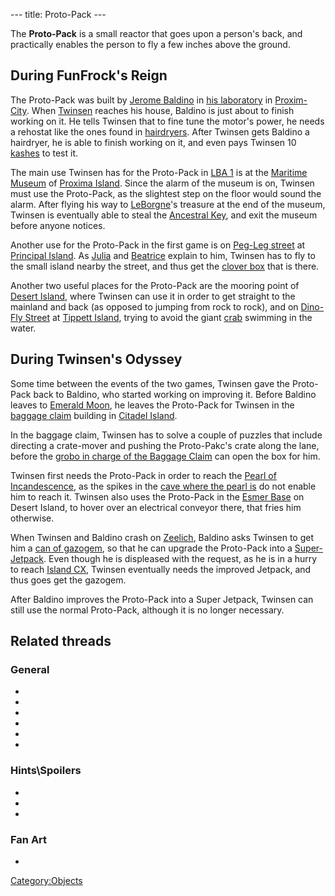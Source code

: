 ---
title: Proto-Pack
---

{{twinsunica import}}{{Infobox Item
 |image=Protopack.gif
 |type=equipment
 |critical=yes
 |magical=no
 |unique=yes
 |lba1=yes
 |lba2=yes
 |upgrades=yes
 |rowposition=3
 |columnposition=2
 |effect=grants access
 |effectamount=some
 |purpose=
 |combattype=none
 |powerlevel=none
 |rate=none
 |range=none
 |damage=none
}}

The '''Proto-Pack''' is a small reactor that goes upon a person's back, and practically enables the person to fly a few inches above the ground.

==During FunFrock's Reign==
The Proto-Pack was built by [[Jerome Baldino]] in [[Jerome Baldino's residence (Proxim-City)|his laboratory]] in [[Proxim-City]]. When [[Twinsen]] reaches his house, Baldino is just about to finish working on it. He tells Twinsen that to fine tune the motor's power, he needs a rehostat like the ones found in [[hairdryer]]s. After Twinsen gets Baldino a hairdryer, he is able to finish working on it, and even pays Twinsen 10 [[kash]]es to test it.

The main use Twinsen has for the Proto-Pack in [[LBA 1]] is at the [[Maritime Museum]] of [[Proxima Island]]. Since the alarm of the museum is on, Twinsen must use the Proto-Pack, as the slightest step on the floor would sound the alarm. After flying his way to [[LeBorgne]]'s treasure at the end of the museum, Twinsen is eventually able to steal the [[Ancestral Key]], and exit the museum before anyone notices.

Another use for the Proto-Pack in the first game is on [[Peg-Leg street]] at [[Principal Island]]. As [[Julia]] and [[Beatrice]] explain to him, Twinsen has to fly to the small island nearby the street, and thus get the [[clover box]] that is there.

Another two useful places for the Proto-Pack are the mooring point of [[Desert Island]], where Twinsen can use it in order to get straight to the mainland and back (as opposed to jumping from rock to rock), and on [[Dino-Fly Street]] at [[Tippett Island]], trying to avoid the giant [[crab]] swimming in the water.

==During Twinsen's Odyssey==
Some time between the events of the two games, Twinsen gave the Proto-Pack back to Baldino, who started working on improving it. Before Baldino leaves to [[Emerald Moon]], he leaves the Proto-Pack for Twinsen in the [[baggage claim]] building in [[Citadel Island]].

In the baggage claim, Twinsen has to solve a couple of puzzles that include directing a crate-mover and pushing the Proto-Pakc's crate along the lane, before the [[Baggage Claim Owner|grobo in charge of the Baggage Claim]] can open the box for him.

Twinsen first needs the Proto-Pack in order to reach the [[Pearl of Incandescence]], as the spikes in the [[Cave of the Pearl of Incandescence|cave where the pearl is]] do not enable him to reach it. Twinsen also uses the Proto-Pack in the [[Esmer Base]] on Desert Island, to hover over an electrical conveyor there, that fries him otherwise.

When Twinsen and Baldino crash on [[Zeelich]], Baldino asks Twinsen to get him a [[can of gazogem]], so that he can upgrade the Proto-Pack into a [[Super-Jetpack]]. Even though he is displeased with the request, as he is in a hurry to reach [[Island CX]], Twinsen eventually needs the improved Jetpack, and thus goes get the gazogem.

After Baldino improves the Proto-Pack into a Super Jetpack, Twinsen can still use the normal Proto-Pack, although it is no longer necessary.

==Related threads==
===General===
* {{thread|id=10867|title=That dam...darned protopack!}}
* {{thread|id=9496|title=Does any1 no about protopack}}
* {{thread|id=8380|title=Proto-pack in LBA 1}}
* {{thread|id=5647|title=Relentless protopack?}}
* {{thread|id=2131|title=LBA 2 Otringal}}
* {{thread|id=540|title=I just played LBA2 again.... (C)}}

===Hints\Spoilers===
* {{thread|id=9100|title=Proto-pack help, lba1}}
* {{thread|id=7431|title=Found a way to make your protopack faster in LBA1}}
* {{thread|id=7584|title=Stuck- Jet Pack}}

===Fan Art===
* {{thread|id=3150|title=My first Lba image}}

[[Category:Objects]]